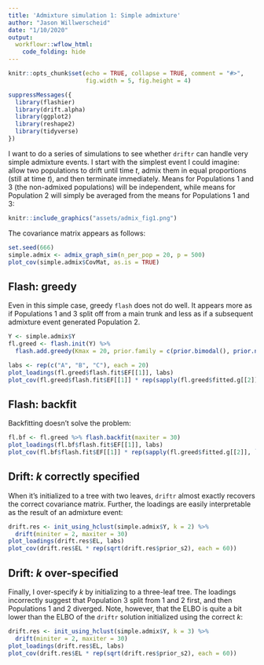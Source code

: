 ```yaml
---
title: 'Admixture simulation 1: Simple admixture'
author: "Jason Willwerscheid"
date: "1/10/2020"
output:
  workflowr::wflow_html:
    code_folding: hide
---
```


```r
knitr::opts_chunk$set(echo = TRUE, collapse = TRUE, comment = "#>",
                      fig.width = 5, fig.height = 4)
```

```r
suppressMessages({
  library(flashier)
  library(drift.alpha)
  library(ggplot2)
  library(reshape2)
  library(tidyverse)
})
```

I want to do a series of simulations to see whether `driftr` can handle very simple admixture events. I start with the simplest event I could imagine: allow two populations to drift until time $t$, admix them in equal proportions (still at time $t$), and then terminate immediately. Means for Populations 1 and 3 (the non-admixed populations) will be independent, while means for Population 2 will simply be averaged from the means for Populations 1 and 3:

```r
knitr::include_graphics("assets/admix_fig1.png")
```

The covariance matrix appears as follows:

```r
set.seed(666)
simple.admix <- admix_graph_sim(n_per_pop = 20, p = 500)
plot_cov(simple.admix$CovMat, as.is = TRUE)
```

## Flash: greedy

Even in this simple case, greedy `flash` does not do well. It appears more as if Populations 1 and 3 split off from a main trunk and less as if a subsequent admixture event generated Population 2.

```r
Y <- simple.admix$Y
fl.greed <- flash.init(Y) %>%
  flash.add.greedy(Kmax = 20, prior.family = c(prior.bimodal(), prior.normal()), tol = 1)

labs <- rep(c("A", "B", "C"), each = 20)
plot_loadings(fl.greed$flash.fit$EF[[1]], labs)
plot_cov(fl.greed$flash.fit$EF[[1]] * rep(sapply(fl.greed$fitted.g[[2]], `[[`, "sd"), each = 60))
```

## Flash: backfit

Backfitting doesn't solve the problem:

```r
fl.bf <- fl.greed %>% flash.backfit(maxiter = 30)
plot_loadings(fl.bf$flash.fit$EF[[1]], labs)
plot_cov(fl.bf$flash.fit$EF[[1]] * rep(sapply(fl.greed$fitted.g[[2]], `[[`, "sd"), each = 60))
```

## Drift: $k$ correctly specified

When it's initialized to a tree with two leaves, `driftr` almost exactly recovers the correct covariance matrix. Further, the loadings are easily interpretable as the result of an admixture event:

```r
drift.res <- init_using_hclust(simple.admix$Y, k = 2) %>%
  drift(miniter = 2, maxiter = 30)
plot_loadings(drift.res$EL, labs)
plot_cov(drift.res$EL * rep(sqrt(drift.res$prior_s2), each = 60))
```

## Drift: $k$ over-specified

Finally, I over-specify $k$ by initializing to a three-leaf tree. The loadings incorrectly suggest that Population 3 split from 1 and 2 first, and then Populations 1 and 2 diverged. Note, however, that the ELBO is quite a bit lower than the ELBO of the `driftr` solution initialized using the correct $k$:

```r
drift.res <- init_using_hclust(simple.admix$Y, k = 3) %>%
  drift(miniter = 2, maxiter = 30)
plot_loadings(drift.res$EL, labs)
plot_cov(drift.res$EL * rep(sqrt(drift.res$prior_s2), each = 60))
```
